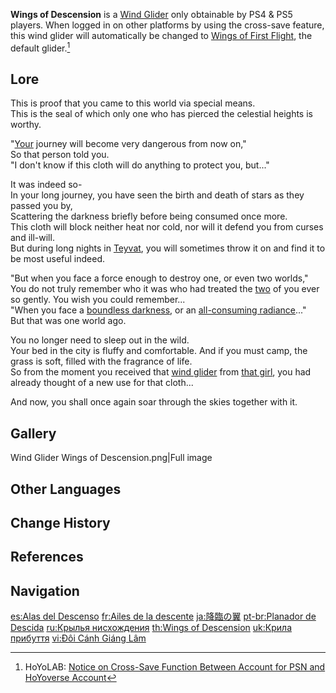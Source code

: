 {{Item Infobox
|id           = 140003
|image        = Item Wings of Descension.png
|type         = Wind Gliders
|quality      = 4
|description  = A stylized wind glider that can be used to cross the celestial heights.
|source1      = Special reward for players on the PS4 & PS5 systems.
}}
'''Wings of Descension''' is a [[Wind Glider]] only obtainable by PS4 & PS5 players. When logged in on other platforms by using the cross-save feature, this wind glider will automatically be changed to [[Wings of First Flight]], the default glider.<ref>HoYoLAB: [https://www.hoyolab.com/article/533197 Notice on Cross-Save Function Between Account for PSN and HoYoverse Account]</ref>

==Lore==
This is proof that you came to this world via special means.<br>
This is the seal of which only one who has pierced the celestial heights is worthy.

"[[Traveler|Your]] journey will become very dangerous from now on,"<br>
So that person told you.<br>
"I don't know if this cloth will do anything to protect you, but..."

It was indeed so-<br>
In your long journey, you have seen the birth and death of stars as they passed you by,<br>
Scattering the darkness briefly before being consumed once more.<br>
This cloth will block neither heat nor cold, nor will it defend you from curses and ill-will.<br>
But during long nights in [[Teyvat]], you will sometimes throw it on and find it to be most useful indeed.

"But when you face a force enough to destroy one, or even two worlds,"<br>
You do not truly remember who it was who had treated the [[Traveler's Sibling|two]] of you ever so gently. You wish you could remember...<br>
"When you face a [[Abyss|boundless darkness]], or an [[Light Realm|all-consuming radiance]]..."<br>
But that was one world ago.

You no longer need to sleep out in the wild.<br>
Your bed in the city is fluffy and comfortable. And if you must camp, the grass is soft, filled with the fragrance of life.<br>
So from the moment you received that [[Wings of First Flight|wind glider]] from [[Amber|that girl]], you had already thought of a new use for that cloth...

And now, you shall once again soar through the skies together with it.

==Gallery==
<gallery>
Wind Glider Wings of Descension.png|Full image
</gallery>

==Other Languages==
{{Other Languages
|en        = Wings of Descension
|zhs       = 降临之翼
|zhs_rm    = Jiànglín zhī Yì
|zht       = 降臨之翼
|zht_rm    = Jiànglín zhī Yì
|zh_tl     = Wings of Descension/Arrival
|ja        = 降臨の翼
|ja_rm     = Kourin no Tsubasa
|ja_tl     = Wings of Descension
|ko        = 강림의 날개
|ko_rm     = Gangrim-ui Nalgae
|ko_tl     = Wings of Descension
|es        = Alas del Descenso
|es_tl     = Wings of Descension
|fr        = Ailes de la descente
|fr_tl     = Wings of Descension
|ru        = Крылья нисхождения
|ru_tl     = Wings of Descent
|th        = Wings of Descension
|vi        = Đôi Cánh Giáng Lâm
|vi_tl     = Wings of Descension
|de        = Flügel der Niederkunft
|de_tl     = Wings of Birth
|de_note = The German word {{de|Niederkunft|lit=low arrival}} is an archaic word for "childbirth" or "delivery of a child." However, it can also mean "liberation" or "rescue," as {{de|Niederkunft}} was historically used in the Bible for the birth of Jesus Christ. This localization interprets the Chinese {{zh|s=降临|t=降臨|rm=jiànglín}} as the Advent and the birth of Jesus Christ.
|id        = Wings of Descension
|pt        = Planador de Descida
|pt_tl     = Glider of Descent
|tr        = Zuhur Kanatları
|tr_tl     = Emergence Wings
|it        = Ali della discensione
|it_tl     = Wings of Descension
}}

==Change History==
{{Change History|1.0}}

==References==
{{Reflist}}

==Navigation==
{{Dressing Room Navbox|type=glider}}

[[es:Alas del Descenso]]
[[fr:Ailes de la descente]]
[[ja:降臨の翼]]
[[pt-br:Planador de Descida]]
[[ru:Крылья нисхождения]]
[[th:Wings of Descension]]
[[uk:Крила прибуття]]
[[vi:Đôi Cánh Giáng Lâm]]
